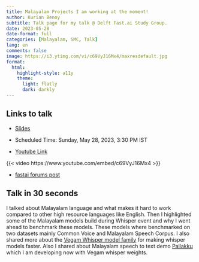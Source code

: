 ```yaml
---
title: Malayalam Projects I am working at the moment!
author: Kurian Benoy
subtitle: Talk page for my talk @ Delft Fast.ai Study Group.
date: 2023-05-28
date-format: full
categories: [Malayalam, SMC, Talk]
lang: en
comments: false
image: https://i3.ytimg.com/vi/c69VyJ16Mx4/maxresdefault.jpg
format:
  html:
    highlight-style: a11y
    theme:
      light: flatly
      dark: darkly
---
```


## Links to talk

- [Slides](../../../talks/delft-fastai/index.qmd)

- Scheduled Time: Sunday, May 28, 2023, 3:30 PM IST

- [Youtube Link](https://youtu.be/c69VyJ16Mx4)

{{< video https://www.youtube.com/embed/c69VyJ16Mx4 >}}

- [fastai forums post](https://forums.fast.ai/t/delft-study-group-talks-mojo-and-malayalam-benchmarking-low-resource-language/106126?u=kurianbenoy)

## Talk in 30 seconds

I talked about Malayalam language and what makes it hard to work compared to other high resource languages like English. Then I highlighted some of the Malayalam models build during Whisper event and why I went ahead to benchmark these models. These models where benchmarked on two datasets mainly Common Voice and Malayalam Speech Corpus. I also shared more about the [Vegam Whisper model family](https://huggingface.co/models?other=vegam) for making whisper models faster. Also I shared about Malayalam speech to text demo [Pallakku](https://huggingface.co/spaces/kurianbenoy/Pallakku) which I am developing now with Vegam whisper weights.
